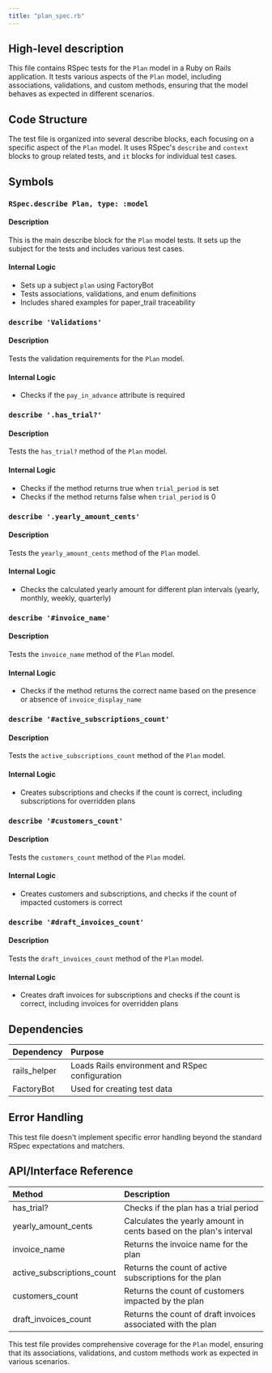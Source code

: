 ```yaml
---
title: "plan_spec.rb"
---
```


## High-level description
This file contains RSpec tests for the `Plan` model in a Ruby on Rails application. It tests various aspects of the `Plan` model, including associations, validations, and custom methods, ensuring that the model behaves as expected in different scenarios.

## Code Structure
The test file is organized into several describe blocks, each focusing on a specific aspect of the `Plan` model. It uses RSpec's `describe` and `context` blocks to group related tests, and `it` blocks for individual test cases.

## Symbols

### `RSpec.describe Plan, type: :model`
#### Description
This is the main describe block for the `Plan` model tests. It sets up the subject for the tests and includes various test cases.

#### Internal Logic
- Sets up a subject `plan` using FactoryBot
- Tests associations, validations, and enum definitions
- Includes shared examples for paper_trail traceability

### `describe 'Validations'`
#### Description
Tests the validation requirements for the `Plan` model.

#### Internal Logic
- Checks if the `pay_in_advance` attribute is required

### `describe '.has_trial?'`
#### Description
Tests the `has_trial?` method of the `Plan` model.

#### Internal Logic
- Checks if the method returns true when `trial_period` is set
- Checks if the method returns false when `trial_period` is 0

### `describe '.yearly_amount_cents'`
#### Description
Tests the `yearly_amount_cents` method of the `Plan` model.

#### Internal Logic
- Checks the calculated yearly amount for different plan intervals (yearly, monthly, weekly, quarterly)

### `describe '#invoice_name'`
#### Description
Tests the `invoice_name` method of the `Plan` model.

#### Internal Logic
- Checks if the method returns the correct name based on the presence or absence of `invoice_display_name`

### `describe '#active_subscriptions_count'`
#### Description
Tests the `active_subscriptions_count` method of the `Plan` model.

#### Internal Logic
- Creates subscriptions and checks if the count is correct, including subscriptions for overridden plans

### `describe '#customers_count'`
#### Description
Tests the `customers_count` method of the `Plan` model.

#### Internal Logic
- Creates customers and subscriptions, and checks if the count of impacted customers is correct

### `describe '#draft_invoices_count'`
#### Description
Tests the `draft_invoices_count` method of the `Plan` model.

#### Internal Logic
- Creates draft invoices for subscriptions and checks if the count is correct, including invoices for overridden plans

## Dependencies
| Dependency | Purpose |
|:-----------|:--------|
| rails_helper | Loads Rails environment and RSpec configuration |
| FactoryBot | Used for creating test data |

## Error Handling
This test file doesn't implement specific error handling beyond the standard RSpec expectations and matchers.

## API/Interface Reference
| Method | Description |
|:-------|:------------|
| has_trial? | Checks if the plan has a trial period |
| yearly_amount_cents | Calculates the yearly amount in cents based on the plan's interval |
| invoice_name | Returns the invoice name for the plan |
| active_subscriptions_count | Returns the count of active subscriptions for the plan |
| customers_count | Returns the count of customers impacted by the plan |
| draft_invoices_count | Returns the count of draft invoices associated with the plan |

This test file provides comprehensive coverage for the `Plan` model, ensuring that its associations, validations, and custom methods work as expected in various scenarios.